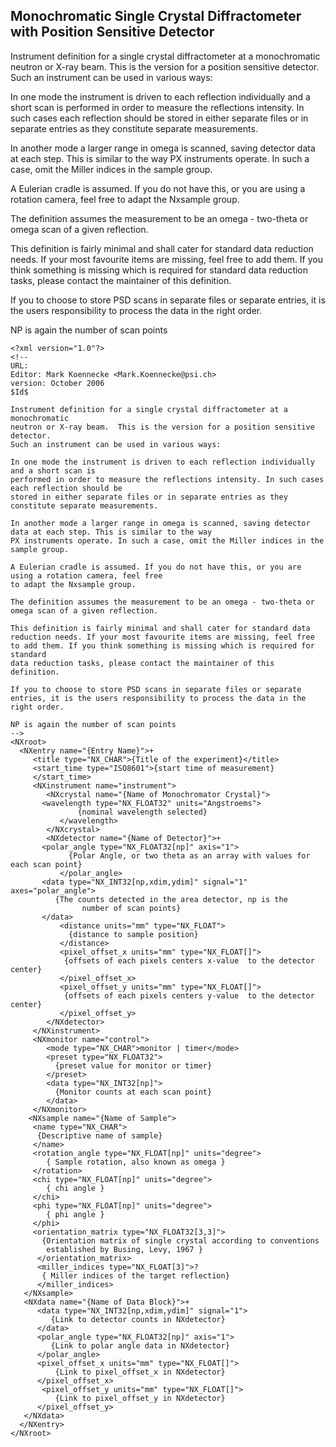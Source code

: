 == Monochromatic Single Crystal Diffractometer with Position Sensitive Detector ==
Instrument definition for a single crystal diffractometer at a monochromatic
neutron or X-ray beam.  This is the version for a position sensitive detector. 
Such an instrument can be used in various ways:

In one mode the instrument is driven to each reflection individually and a short scan is 
performed in order to measure the reflections intensity. In such cases each reflection should be 
stored in either separate files or in separate entries as they constitute separate measurements.

In another mode a larger range in omega is scanned, saving detector data at each step. This is similar to the way 
PX instruments operate. In such a case, omit the Miller indices in the sample group.

A Eulerian cradle is assumed. If you do not have this, or you are using a rotation camera, feel free 
to adapt the Nxsample group. 

The definition assumes the measurement to be an omega - two-theta or omega scan of a given reflection. 

This definition is fairly minimal and shall cater for standard data reduction needs. If your most favourite items are missing, feel free to add them. If you think something is missing which is required for standard
data reduction tasks, please contact the maintainer of this definition.

If you to choose to store PSD scans in separate files or separate entries, it is the users responsibility to process the data in the right order.

NP is again the number of scan points  

<pre>
<?xml version="1.0"?>
<!--
URL:
Editor: Mark Koennecke <Mark.Koennecke@psi.ch>
version: October 2006
$Id$

Instrument definition for a single crystal diffractometer at a monochromatic
neutron or X-ray beam.  This is the version for a position sensitive detector. 
Such an instrument can be used in various ways:

In one mode the instrument is driven to each reflection individually and a short scan is 
performed in order to measure the reflections intensity. In such cases each reflection should be 
stored in either separate files or in separate entries as they constitute separate measurements.

In another mode a larger range in omega is scanned, saving detector data at each step. This is similar to the way 
PX instruments operate. In such a case, omit the Miller indices in the sample group.

A Eulerian cradle is assumed. If you do not have this, or you are using a rotation camera, feel free 
to adapt the Nxsample group. 

The definition assumes the measurement to be an omega - two-theta or omega scan of a given reflection. 

This definition is fairly minimal and shall cater for standard data reduction needs. If your most favourite items are missing, feel free to add them. If you think something is missing which is required for standard
data reduction tasks, please contact the maintainer of this definition.

If you to choose to store PSD scans in separate files or separate entries, it is the users responsibility to process the data in the right order.

NP is again the number of scan points  
-->
<NXroot>
  <NXentry name="{Entry Name}">+
     <title type="NX_CHAR">{Title of the experiment}</title>
     <start_time type="ISO8601">{start time of measurement}
     </start_time>
     <NXinstrument name="instrument">
        <NXcrystal name="{Name of Monochromator Crystal}">
	   <wavelength type="NX_FLOAT32" units="Angstroems">
               {nominal wavelength selected}
           </wavelength>
        </NXcrystal>
        <NXdetector name="{Name of Detector}">+
	   <polar_angle type="NX_FLOAT32[np]" axis="1">
             {Polar Angle, or two theta as an array with values for each scan point}
           </polar_angle>
	   <data type="NX_INT32[np,xdim,ydim]" signal="1" axes="polar_angle">
	      {The counts detected in the area detector, np is the 
                number of scan points}
	   </data>
           <distance units="mm" type="NX_FLOAT">
             {distance to sample position}
           </distance>
           <pixel_offset_x units="mm" type="NX_FLOAT[]">
            {offsets of each pixels centers x-value  to the detector center}
           </pixel_offset_x>
           <pixel_offset_y units="mm" type="NX_FLOAT[]">
            {offsets of each pixels centers y-value  to the detector center}
           </pixel_offset_y>
        </NXdetector>
     </NXinstrument>
     <NXmonitor name="control">
        <mode type="NX_CHAR">monitor | timer</mode>
        <preset type="NX_FLOAT32">
          {preset value for monitor or timer}
        </preset>
        <data type="NX_INT32[np]">
          {Monitor counts at each scan point}
        </data>
     </NXmonitor>
    <NXsample name="{Name of Sample">
     <name type="NX_CHAR">
      {Descriptive name of sample}
     </name>
     <rotation_angle type="NX_FLOAT[np]" units="degree">
        { Sample rotation, also known as omega }
     </rotation>
     <chi type="NX_FLOAT[np]" units="degree">
        { chi angle }
     </chi>
     <phi type="NX_FLOAT[np]" units="degree">
        { phi angle }
     </phi>
     <orientation_matrix type="NX_FLOAT32[3,3]">
       {Orientation matrix of single crystal according to conventions
        established by Busing, Levy, 1967 }
      </orientation_matrix>
      <miller_indices type="NX_FLOAT[3]">?
       { Miller indices of the target reflection}
      </miller_indices>
   </NXsample>
   <NXdata name="{Name of Data Block}">+
      <data type="NX_INT32[np,xdim,ydim]" signal="1">
         {Link to detector counts in NXdetector}
      </data>
      <polar_angle type="NX_FLOAT32[np]" axis="1">
         {Link to polar angle data in NXdetector}
      </polar_angle>
      <pixel_offset_x units="mm" type="NX_FLOAT[]">
          {Link to pixel_offset_x in NXdetector}
      </pixel_offset_x>
       <pixel_offset_y units="mm" type="NX_FLOAT[]">
          {Link to pixel_offset_y in NXdetector}
      </pixel_offset_y>
   </NXdata>
  </NXentry>
</NXroot>
</pre>